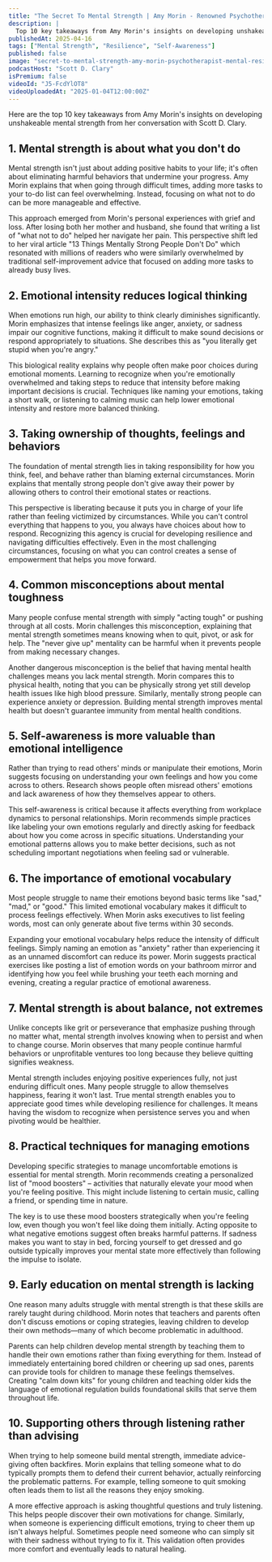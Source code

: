 ```yaml
---
title: "The Secret To Mental Strength | Amy Morin - Renowned Psychotherapist & Mental Resilience Expert"
description: |
  Top 10 key takeaways from Amy Morin's insights on developing unshakeable mental strength from her conversation with Scott D. Clary.
publishedAt: 2025-04-16
tags: ["Mental Strength", "Resilience", "Self-Awareness"]
published: false
image: "secret-to-mental-strength-amy-morin-psychotherapist-mental-resilience-expert.jpg"
podcastHost: "Scott D. Clary"
isPremium: false
videoId: "J5-FcdYlOT8"
videoUploadedAt: "2025-01-04T12:00:00Z"
---
```



<PodcastSummaryPageLayout frontmatter={frontmatter}>
Here are the top 10 key takeaways from Amy Morin's insights on developing unshakeable mental strength from her conversation with Scott D. Clary.

## 1. Mental strength is about what you don't do

Mental strength isn't just about adding positive habits to your life; it's often about eliminating harmful behaviors that undermine your progress. Amy Morin explains that when going through difficult times, adding more tasks to your to-do list can feel overwhelming. Instead, focusing on what not to do can be more manageable and effective.

This approach emerged from Morin's personal experiences with grief and loss. After losing both her mother and husband, she found that writing a list of "what not to do" helped her navigate her pain. This perspective shift led to her viral article "13 Things Mentally Strong People Don't Do" which resonated with millions of readers who were similarly overwhelmed by traditional self-improvement advice that focused on adding more tasks to already busy lives.

## 2. Emotional intensity reduces logical thinking

When emotions run high, our ability to think clearly diminishes significantly. Morin emphasizes that intense feelings like anger, anxiety, or sadness impair our cognitive functions, making it difficult to make sound decisions or respond appropriately to situations. She describes this as "you literally get stupid when you're angry."

This biological reality explains why people often make poor choices during emotional moments. Learning to recognize when you're emotionally overwhelmed and taking steps to reduce that intensity before making important decisions is crucial. Techniques like naming your emotions, taking a short walk, or listening to calming music can help lower emotional intensity and restore more balanced thinking.

## 3. Taking ownership of thoughts, feelings and behaviors

The foundation of mental strength lies in taking responsibility for how you think, feel, and behave rather than blaming external circumstances. Morin explains that mentally strong people don't give away their power by allowing others to control their emotional states or reactions.

This perspective is liberating because it puts you in charge of your life rather than feeling victimized by circumstances. While you can't control everything that happens to you, you always have choices about how to respond. Recognizing this agency is crucial for developing resilience and navigating difficulties effectively. Even in the most challenging circumstances, focusing on what you can control creates a sense of empowerment that helps you move forward.

## 4. Common misconceptions about mental toughness

Many people confuse mental strength with simply "acting tough" or pushing through at all costs. Morin challenges this misconception, explaining that mental strength sometimes means knowing when to quit, pivot, or ask for help. The "never give up" mentality can be harmful when it prevents people from making necessary changes.

Another dangerous misconception is the belief that having mental health challenges means you lack mental strength. Morin compares this to physical health, noting that you can be physically strong yet still develop health issues like high blood pressure. Similarly, mentally strong people can experience anxiety or depression. Building mental strength improves mental health but doesn't guarantee immunity from mental health conditions.

## 5. Self-awareness is more valuable than emotional intelligence

Rather than trying to read others' minds or manipulate their emotions, Morin suggests focusing on understanding your own feelings and how you come across to others. Research shows people often misread others' emotions and lack awareness of how they themselves appear to others.

This self-awareness is critical because it affects everything from workplace dynamics to personal relationships. Morin recommends simple practices like labeling your own emotions regularly and directly asking for feedback about how you come across in specific situations. Understanding your emotional patterns allows you to make better decisions, such as not scheduling important negotiations when feeling sad or vulnerable.

## 6. The importance of emotional vocabulary

Most people struggle to name their emotions beyond basic terms like "sad," "mad," or "good." This limited emotional vocabulary makes it difficult to process feelings effectively. When Morin asks executives to list feeling words, most can only generate about five terms within 30 seconds.

Expanding your emotional vocabulary helps reduce the intensity of difficult feelings. Simply naming an emotion as "anxiety" rather than experiencing it as an unnamed discomfort can reduce its power. Morin suggests practical exercises like posting a list of emotion words on your bathroom mirror and identifying how you feel while brushing your teeth each morning and evening, creating a regular practice of emotional awareness.

## 7. Mental strength is about balance, not extremes

Unlike concepts like grit or perseverance that emphasize pushing through no matter what, mental strength involves knowing when to persist and when to change course. Morin observes that many people continue harmful behaviors or unprofitable ventures too long because they believe quitting signifies weakness.

Mental strength includes enjoying positive experiences fully, not just enduring difficult ones. Many people struggle to allow themselves happiness, fearing it won't last. True mental strength enables you to appreciate good times while developing resilience for challenges. It means having the wisdom to recognize when persistence serves you and when pivoting would be healthier.

## 8. Practical techniques for managing emotions

Developing specific strategies to manage uncomfortable emotions is essential for mental strength. Morin recommends creating a personalized list of "mood boosters" – activities that naturally elevate your mood when you're feeling positive. This might include listening to certain music, calling a friend, or spending time in nature.

The key is to use these mood boosters strategically when you're feeling low, even though you won't feel like doing them initially. Acting opposite to what negative emotions suggest often breaks harmful patterns. If sadness makes you want to stay in bed, forcing yourself to get dressed and go outside typically improves your mental state more effectively than following the impulse to isolate.

## 9. Early education on mental strength is lacking

One reason many adults struggle with mental strength is that these skills are rarely taught during childhood. Morin notes that teachers and parents often don't discuss emotions or coping strategies, leaving children to develop their own methods—many of which become problematic in adulthood.

Parents can help children develop mental strength by teaching them to handle their own emotions rather than fixing everything for them. Instead of immediately entertaining bored children or cheering up sad ones, parents can provide tools for children to manage these feelings themselves. Creating "calm down kits" for young children and teaching older kids the language of emotional regulation builds foundational skills that serve them throughout life.

## 10. Supporting others through listening rather than advising

When trying to help someone build mental strength, immediate advice-giving often backfires. Morin explains that telling someone what to do typically prompts them to defend their current behavior, actually reinforcing the problematic patterns. For example, telling someone to quit smoking often leads them to list all the reasons they enjoy smoking.

A more effective approach is asking thoughtful questions and truly listening. This helps people discover their own motivations for change. Similarly, when someone is experiencing difficult emotions, trying to cheer them up isn't always helpful. Sometimes people need someone who can simply sit with their sadness without trying to fix it. This validation often provides more comfort and eventually leads to natural healing.

</PodcastSummaryPageLayout>
